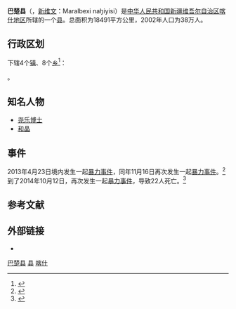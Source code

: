 {{Infobox China County
|county  = 巴楚县<br />{{Ug-textonly|{{Mousetext|مارالبېشى ناھىيىسى|Maralbexi nahiyisi}}}}
|Photo =
|Photoname=
|map = Location of Maralbexi within Xinjiang (China).png
|mapsize = 250px
|map_caption = 巴楚縣在新疆的位置（以粉紅色標示）
|Pinyin   = 
|Belong = [[新疆维吾尔自治区|新疆维吾尔自治区]][[喀什地区|喀什地区]]
|Types= [[县|县]]
|admincode = 653130
|founded =
|seat = [[巴楚镇|巴楚镇]]
|division= 12
|town= 4
|township= 8
|subdistrict=
|area = 18491
|area land =
|area water =
|census yr = 2002年
|pop =38万
|density =
|postcode = 844000
|areacode= 998
| carlicense = 新Q
| web = www.bachu.gov.cn
| web_title = 巴楚县政府网
}}

'''巴楚县'''（{{Lang-ug|مارالبېشى ناھىيىسى}}，[[新维文|新维文]]：Maralbexi nah̡iyisi）是[[中华人民共和国|中华人民共和国]][[新疆维吾尔自治区|新疆维吾尔自治区]][[喀什地区|喀什地区]]所辖的一个[[县|县]]。总面积为18491平方公里，2002年人口为38万人。

== 行政区划 ==
{{PAGENAMEBASE}}下辖4个[[行政建制镇|镇]]、8个[[乡级行政区|乡]]<ref>{{PRC admin/ref sgc|65/31/30}}</ref>：

{{PRC admin/children|65/31/30}}。

==知名人物==
*[[尧乐博士|尧乐博士]]
*[[和晶|和晶]]
==事件==
2013年4月23日境内发生一起[[2013年巴楚县“4·23”暴力恐怖袭击事件|暴力事件]]，同年11月16日再次发生一起[[2013年巴楚县“11·16”暴力恐怖袭击事件|暴力事件]]。<ref>{{cite web|title=巴楚处置恐怖袭击案|url=http://news.sina.com.cn/o/2013-11-17/022428730087.shtml?from=360news|accessdate=|date=2013年11月17日|publisher=京华时报|language=|archive-date=2021-03-07|archive-url=https://web.archive.org/web/20210307042432/http://news.sina.com.cn/o/2013-11-17/022428730087.shtml?from=360news|dead-url=no}}</ref>到了2014年10月12日，再次发生一起[[2014年巴楚县暴力恐怖袭击事件|暴力事件]]，导致22人死亡。<ref>{{Cite web|title=新疆巴楚发生暴力袭击事件22人死|url=http://www.bbc.co.uk/zhongwen/simp/china/2014/10/141019_china_xinjiang_violence|accessdate=2020-06-22|archive-url=https://web.archive.org/web/20141021222749/http://www.bbc.co.uk/zhongwen/simp/china/2014/10/141019_china_xinjiang_violence|archive-date=2014-10-21|dead-url=no}}</ref>

== 参考文献 ==
{{reflist}}

== 外部链接 ==
* {{Official website|http://www.bachu.gov.cn/|name=巴楚县人民政府}}

{{巴楚县行政区划}}
{{喀什地区行政区划}}
{{新疆行政区划}}

[[Category:巴楚县|]]
[[Category:喀什县市|县]]
[[Category:新疆县份|喀什]]